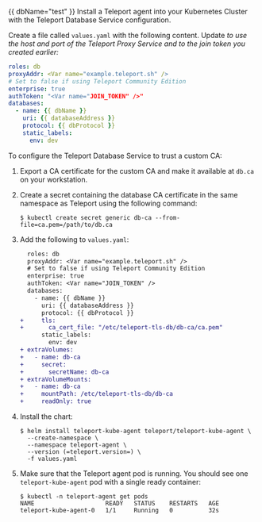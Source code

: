 {{ dbName="test" }}
Install a Teleport agent into your Kubernetes Cluster with the Teleport Database
Service configuration. 

Create a file called `values.yaml` with the following content. Update <Var
name="example.teleport.sh" /> to use the host and port of the Teleport Proxy
Service and <Var name="JOIN_TOKEN" /> to the join token you created earlier:

```yaml
roles: db
proxyAddr: <Var name="example.teleport.sh" />
# Set to false if using Teleport Community Edition
enterprise: true
authToken: "<Var name="JOIN_TOKEN" />"
databases:
  - name: {{ dbName }}
    uri: {{ databaseAddress }}
    protocol: {{ dbProtocol }}
    static_labels:
      env: dev
```

To configure the Teleport Database Service to trust a custom CA:

1. Export a CA certificate for the custom CA and make it available at `db.ca` on
   your workstation.

1. Create a secret containing the database CA certificate in the same namespace
   as Teleport using the following command:

   ```code
   $ kubectl create secret generic db-ca --from-file=ca.pem=/path/to/db.ca
   ```

1. Add the following to `values.yaml`:

   ```diff
     roles: db
     proxyAddr: <Var name="example.teleport.sh" />
     # Set to false if using Teleport Community Edition
     enterprise: true
     authToken: <Var name="JOIN_TOKEN" />
     databases:
       - name: {{ dbName }}
         uri: {{ databaseAddress }}
         protocol: {{ dbProtocol }}
   +     tls:
   +       ca_cert_file: "/etc/teleport-tls-db/db-ca/ca.pem"
         static_labels:
           env: dev
   + extraVolumes:
   +   - name: db-ca
   +     secret:
   +       secretName: db-ca
   + extraVolumeMounts:
   +   - name: db-ca
   +     mountPath: /etc/teleport-tls-db/db-ca
   +     readOnly: true
   ```

1. Install the chart:

   ```code
   $ helm install teleport-kube-agent teleport/teleport-kube-agent \
     --create-namespace \
     --namespace teleport-agent \
     --version (=teleport.version=) \
     -f values.yaml
   ```

1. Make sure that the Teleport agent pod is running. You should see one
`teleport-kube-agent` pod with a single ready container:

   ```code
   $ kubectl -n teleport-agent get pods
   NAME                    READY   STATUS    RESTARTS   AGE
   teleport-kube-agent-0   1/1     Running   0          32s
   ```

